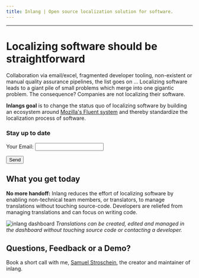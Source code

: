 ```yaml
---
title: Inlang | Open source localization solution for software.
---
```



<Hero />

---

# Localizing software should be straightforward

Collaboration via email/excel, fragmented developer tooling, non-existent or manual quality assurance pipelines,
the list goes on ... Localizing software leads to a giant pile of small problems which merge into one gigantic problem.
The consequence? Companies are not localizing their software.

**Inlangs goal** is to change the status quo of localizing software by building an ecosystem around [Mozilla's
Fluent system](https://projectfluent.org) and thereby standardize the localization process of software.

### Stay up to date

<NewsletterSignUpForm />

<form name="newsletter" method="POST" data-netlify="true">
  <p>
    <label>
      Your Email: <input type="email" name="email" />
    </label>
  </p>
  <p>
    <button type="submit">Send</button>
  </p>
</form>

## What you get today

**No more handoff:** Inlang reduces the effort of localizing software by enabling non-technical team members,
or translators, to manage translations without touching source-code. Developers are reliefed
from managing translations and can focus on writing code.

![inlang dashboard](/images/dashboard-example.webp)
_Translations can be created, edited and managed in the dashboard without touching source code or contacting a developer._

## Questions, Feedback or a Demo?

Book a short call with me, [Samuel Stroschein](https://twitter.com/SamuelStros), the creator and maintainer of inlang.

<br />

<InlineWidget url="https://calendly.com/samuelstroschein/quick-chat" />
